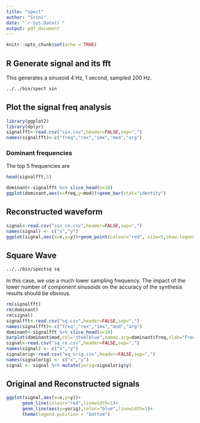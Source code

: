 ```yaml
---
title: "spect"
author: "Srini"
date: "`r Sys.Date()`"
output: pdf_document
---
```


```r
knitr::opts_chunk$set(echo = TRUE)
```

## R Generate signal and its fft

This generates a sinusoid 4 Hz, 1 second, sampled 200 Hz.

```bash
../../bin/spect sin
```

## Plot the signal freq analysis

```r
library(ggplot2)
library(dplyr)
signalfft<-read.csv("sin.csv",header=FALSE,sep=",")
names(signalfft)<-c("freq","rex","imx","mod","arg")
```

### Dominant frequencies


The top 5 frequencies are

```r
head(signalfft,5)
```

```r
dominant<-signalfft %>% slice_head(n=10)
ggplot(dominant,aes(x=freq,y=mod))+geom_bar(stat="identity")
```

## Reconstructed waveform

```r
signal<-read.csv("sin_re.csv",header=FALSE,sep=",")
names(signal) <- c("x","y")
ggplot(signal,aes(x=x,y=y))+geom_point(colour="red", size=5,show.legend=TRUE)+theme(legend.position = "bottom")
```

\newpage

## Square Wave

```bash
../../bin/spectsq sq
```

In this case, we use a much lower sampling frequency. The impact of the lower number of component sinusoids on the accuracy of the synthesis results should be obvious.
```r
rm(signalfft)
rm(dominant)
rm(signal)
signalfft<-read.csv("sq.csv",header=FALSE,sep=",")
names(signalfft)<-c("freq","rex","imx","mod","arg")
dominant<-signalfft %>% slice_head(n=10)
barplot(dominant$mod,col="steelblue",names.arg=dominant$freq,xlab="Frequency")
signal<-read.csv("sq_re.csv",header=FALSE,sep=",")
names(signal) <- c("x","y")
signalorig<-read.csv("sq_orig.csv",header=FALSE,sep=",")
names(signalorig) <- c("x","y")
signal <- signal %>% mutate(yorig=signalorig$y)
```

## Original and Reconstructed signals

```r
ggplot(signal,aes(x=x,y=y))+
      geom_line(colour="red",linewidth=1)+
      geom_line(aes(y=yorig),color="blue",linewidth=1)+
      theme(legend.position = "bottom")
```




